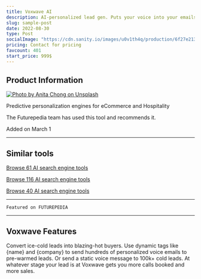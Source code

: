 ```yaml
---
title: Voxwave AI
description: AI-personalized lead gen. Puts your voice into your emails. Works with any mailer.
slug: sample-post
date: 2022-08-30
type: Post
socialImage: "https://cdn.sanity.io/images/u0v1th4q/production/6f27e213002c60ee7478be59b82884b1e626c25b-1424x866.png?rect,0,1830,900&auto=format"
pricing: Contact for pricing
favcount: 401
start_price: 999$
---
```


## Product Information

[![Photo by Anita Chong on Unsplash](https://cdn.sanity.io/images/u0v1th4q/production/6f27e213002c60ee7478be59b82884b1e626c25b-1424x866.png)](https://cdn.sanity.io/images/u0v1th4q/production/6f27e213002c60ee7478be59b82884b1e626c25b-1424x866.png)

Predictive personalization engines for eCommerce and Hospitality

The Futurepedia team has used this tool and recommends it.

Added on March 1

---
## Similar tools

[Browse 61 AI search engine tools](/)

[Browse 116 AI search engine tools](/)

[Browse 40 AI search engine tools ](/)

---

```
Featured on FUTUREPEDIA

```
---
## Voxwave Features
Convert ice-cold leads into blazing-hot buyers. Use dynamic tags like {name} and {company} to send hundreds of personalized voice emails to pre-warmed leads. Or send a static voice message to 100k+ cold leads. At whatever stage your lead is at Voxwave gets you more calls booked and more sales.